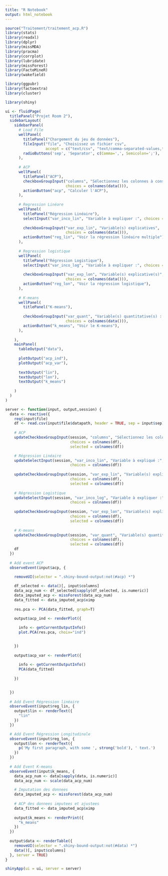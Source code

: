 ```yaml
---
title: "R Notebook"
output: html_notebook
---
```


```r
source("Traitement/traitement_acp.R")
library(stats)
library(readxl)
library(dplyr)
library(missMDA)
library(pracma)
library(corrplot)
library(lubridate)
library(missForest)
library(FactoMineR)
library(wakefield)

library(ggpubr)
library(factoextra)
library(cluster)
```

```r
library(shiny)

ui <- fluidPage(
  titlePanel("Projet Room 2"),
  sidebarLayout(
    sidebarPanel(
      # Load File
      wellPanel(
        titlePanel("Chargement du jeu de données"),
        fileInput("file", "Choisissez un fichier csv",
                  accept = c("text/csv", "text/comma-separated-values,text/plain", ".csv")),
        radioButtons('sep', 'Separator', c(Comma=',', Semicolon=';'), ';'),
      ),
      
      # ACP
      wellPanel(
        titlePanel("ACP"),
        checkboxGroupInput("columns", "Sélectionnez les colonnes à conserver",
                           choices = colnames(data())), 
        actionButton("acp", "Calculer l'ACP"),
      ),
      
      # Regression Linéare
      wellPanel(
        titlePanel("Régression Linéaire"),
        selectInput("var_inco_lin", "Variable à expliquer :", choices = c(colnames(data()))),
  
        checkboxGroupInput("var_exp_lin", "Variable(s) explicatives",
                           choices = colnames(data())), 
        actionButton("reg_lin", "Voir la régression linéaire multiple"),
      ),
            
      # Regression logistique
      wellPanel(
        titlePanel("Régression Logistique"),
        selectInput("var_inco_log", "Variable à expliquer :", choices = c(colnames(data()))),
  
        checkboxGroupInput("var_exp_lon", "Variable(s) explicative(s)",
                           choices = colnames(data())), 
        actionButton("reg_lon", "Voir la régression logistique"),
      ),
            
      # K-means
      wellPanel(
        titlePanel("K-means"),
  
        checkboxGroupInput("var_quant", "Variable(s) quantitative(s) : ",
                           choices = colnames(data())), 
        actionButton("k_means", "Voir le K-means"),
      ),
      
    ),
    mainPanel(
      tableOutput("data"),
      
      plotOutput("acp_ind"),
      plotOutput("acp_var"),
      
      textOutput("lin"),
      textOutput("lon"),
      textOutput("k_means")
      
    )
  )
)

```

```r
server <- function(input, output,session) {
  data <- reactive({
    req(input$file)
    df <- read.csv(input$file$datapath, header = TRUE, sep = input$sep)
    
    # ACP
    updateCheckboxGroupInput(session, "columns", "Sélectionnez les colonnes à conserver", 
                             choices = colnames(df),
                             selected = colnames(df))

    # Régression Linéaire
    updateSelectInput(session, "var_inco_lin", "Variable à expliqué :", 
                             choices = colnames(df))
    
    updateCheckboxGroupInput(session, "var_exp_lin", "Variable(s) explicative(s)", 
                             choices = colnames(df),
                             selected = colnames(df))
    
    # Régression Logistique
    updateSelectInput(session, "var_inco_log", "Variable à expliquer :", 
                             choices = colnames(df))
    
    updateCheckboxGroupInput(session, "var_exp_lon", "Variable(s) explicative(s)", 
                             choices = colnames(df),
                             selected = colnames(df))
    
    # K-means
    updateCheckboxGroupInput(session, "var_quant", "Variable(s) quantitative(s) : ", 
                             choices = colnames(df),
                             selected = colnames(df))
    df
  })
  
  # Add event ACP
  observeEvent(input$acp, {
    
    removeUI(selector = ".shiny-bound-output:not(#acp) *")

    df_selected <- data()[, input$columns]
    data_acp_num <- df_selected[sapply(df_selected, is.numeric)]
    data_imputed_acp <- missForest(data_acp_num)
    data_fitted <- data_imputed_acp$ximp
    
    res.pca <- PCA(data_fitted, graph=T)
    
    output$acp_ind <- renderPlot({ 

      info <- getCurrentOutputInfo()
      plot.PCA(res.pca, choix="ind")

      
    })
    
    output$acp_var <- renderPlot({ 
      
      info <- getCurrentOutputInfo()
      PCA(data_fitted)
      
    })

    
  })
    
  # Add Event Régression linéaire
  observeEvent(input$reg_lin, {
    output$lin <- renderText({ 
      "lin"
    })
  })

  # Add Event Régression Longitudinale
  observeEvent(input$reg_lon, {
    output$lon <- renderText({ 
      p('My first paragraph, with some ', strong('bold'), ' text.')
    })
  })
    
  # Add Event K-means
  observeEvent(input$k_means, {
    data_acp_num <- data[sapply(data, is.numeric)]
    data_acp_num <- scale(data_acp_num)

    # Imputation des donnees
    data_imputed_acp <- missForest(data_acp_num)
    
    # ACP des donnees imputees et ajustees
    data_fitted <- data_imputed_acp$ximp
    
    output$k_means <- renderPrint({ 
      "k_means"
    })
  })
  
  output$data <- renderTable({
    removeUI(selector = ".shiny-bound-output:not(#data) *")
    data()[, input$columns]
  }, server = TRUE)
}


```

```r
shinyApp(ui = ui, server = server)
```
